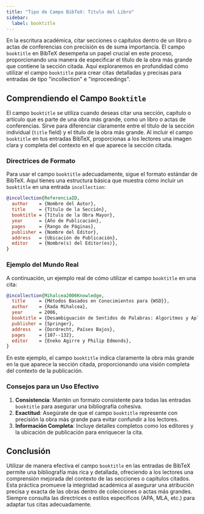 ```yaml
---
title: "Tipo de Campo BibTeX: Título del Libro"
sidebar:
  label: booktitle
---
```



En la escritura académica, citar secciones o capítulos dentro de un libro o actas de conferencias con precisión es de suma importancia. El campo `booktitle` en BibTeX desempeña un papel crucial en este proceso, proporcionando una manera de especificar el título de la obra más grande que contiene la sección citada. Aquí exploraremos en profundidad cómo utilizar el campo `booktitle` para crear citas detalladas y precisas para entradas de tipo "incollection" e "inproceedings".

<CiteDrive />

## Comprendiendo el Campo `Booktitle`

El campo `booktitle` se utiliza cuando deseas citar una sección, capítulo o artículo que es parte de una obra más grande, como un libro o actas de conferencias. Sirve para diferenciar claramente entre el título de la sección individual (`title` field) y el título de la obra más grande. Al incluir el campo `booktitle` en tus entradas BibTeX, proporcionas a los lectores una imagen clara y completa del contexto en el que aparece la sección citada.

### Directrices de Formato

Para usar el campo `booktitle` adecuadamente, sigue el formato estándar de BibTeX. Aquí tienes una estructura básica que muestra cómo incluir un `booktitle` en una entrada `incollection`:

```bibtex
@incollection{ReferenciaID,
  author    = {Nombre del Autor},
  title     = {Título de la Sección},
  booktitle = {Título de la Obra Mayor},
  year      = {Año de Publicación},
  pages     = {Rango de Páginas},
  publisher = {Nombre del Editor},
  address   = {Ubicación de Publicación},
  editor    = {Nombre(s) del Editor(es)},
}
```

### Ejemplo del Mundo Real

A continuación, un ejemplo real de cómo utilizar el campo `booktitle` en una cita:

```bibtex
@incollection{Mihalcea2006Knowledge,
  title     = {Métodos Basados en Conocimientos para {WSD}},
  author    = {Rada Mihalcea},
  year      = 2006,
  booktitle = {Desambiguación de Sentidos de Palabras: Algoritmos y Aplicaciones},
  publisher = {Springer},
  address   = {Dordrecht, Países Bajos},
  pages     = {107--132},
  editor    = {Eneko Agirre y Philip Edmonds},
}
```

En este ejemplo, el campo `booktitle` indica claramente la obra más grande en la que aparece la sección citada, proporcionando una visión completa del contexto de la publicación.

### Consejos para un Uso Efectivo

1. **Consistencia**: Mantén un formato consistente para todas las entradas `booktitle` para asegurar una bibliografía cohesiva.
2. **Exactitud**: Asegúrate de que el campo `booktitle` represente con precisión la obra más grande para evitar confundir a los lectores.
3. **Información Completa**: Incluye detalles completos como los editores y la ubicación de publicación para enriquecer la cita.

## Conclusión

Utilizar de manera efectiva el campo `booktitle` en las entradas de BibTeX permite una bibliografía más rica y detallada, ofreciendo a los lectores una comprensión mejorada del contexto de las secciones o capítulos citados. Esta práctica promueve la integridad académica al asegurar una atribución precisa y exacta de las obras dentro de colecciones o actas más grandes. Siempre consulta las directrices o estilos específicos (APA, MLA, etc.) para adaptar tus citas adecuadamente.

